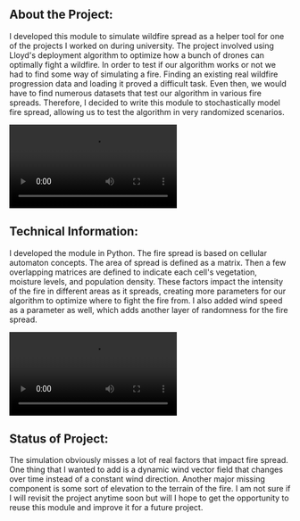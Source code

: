 ## About the Project:

I developed this module to simulate wildfire spread as a helper tool for one of the projects
I worked on during university. The project involved using Lloyd's deployment algorithm to optimize
how a bunch of drones can optimally fight a wildfire. In order to test if our algorithm works or not 
we had to find some way of simulating a fire. Finding an existing real wildfire progression data and
loading it proved a difficult task. Even then, we would have to find numerous datasets that test
our algorithm in various fire spreads. Therefore, I decided to write this module to stochastically
model fire spread, allowing us to test the algorithm in very randomized scenarios.

<Video src="https://f004.backblazeb2.com/file/websitev1/fire_animation.mp4" 
    caption="Figure: Fire simulation. Darker regions indicate higher intensity" />


## Technical Information:

I developed the module in Python. The fire spread is based on cellular automaton concepts. The 
area of spread is defined as a matrix. Then a few overlapping matrices are defined to indicate
each cell's vegetation, moisture levels, and population density. These factors impact the intensity
of the fire in different areas as it spreads, creating more parameters for our algorithm to optimize
where to fight the fire from. I also added wind speed as a parameter as well, which adds another layer
of randomness for the fire spread. 

<ImageSrc src="https://f004.backblazeb2.com/file/websitev1/importance_map.jpeg" 
    caption="Figure: Moisture level matrix. Darker values represent higher moisture values" />

<Video src="https://f004.backblazeb2.com/file/websitev1/fire_animation_2.mp4"
    caption="Figure: Fire simulation with high speed wind directed North" />

## Status of Project:

The simulation obviously misses a lot of real factors that impact fire spread. One thing that I wanted
to add is a dynamic wind vector field that changes over time instead of a constant wind direction. 
Another major missing component is some sort of elevation to the terrain of the fire. I am not sure 
if I will revisit the project anytime soon but will I hope to get the opportunity to reuse this 
module and improve it for a future project. 